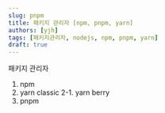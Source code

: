 ```yaml
---
slug: pnpm
title: 패키지 관리자 [npm, pnpm, yarn]
authors: [yjh]
tags: [패키지관리자, nodejs, npm, pnpm, yarn]
draft: true
---
```


<div className="preview">

</div>

<!--truncate-->

패키지 관리자

1. npm
2. yarn classic
   2-1. yarn berry
3. pnpm

<!--
  검색어: nodejs 리액트
  https://velog.io/@stella6767/React%EC%99%80-Node.js%EC%9D%98-%EA%B4%80%EA%B3%84
  https://chucoding.tistory.com/86

  검색어: nodejs 패키지 관리자
  https://offbyone.tistory.com/442
-->
